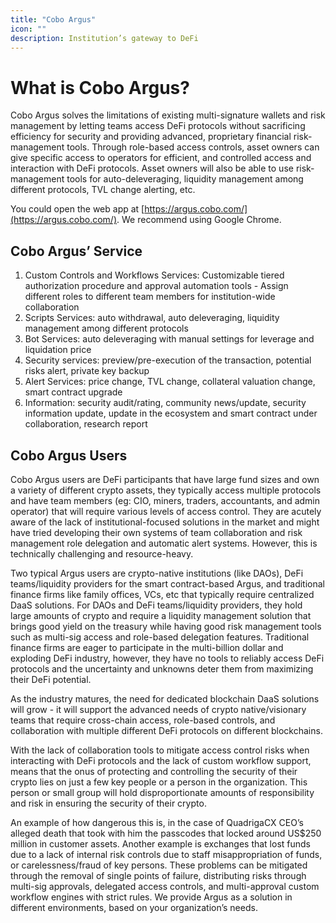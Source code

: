 ```yaml
---
title: "Cobo Argus"
icon: ""
description: Institution’s gateway to DeFi
---
```


# What is Cobo Argus?

Cobo Argus solves the limitations of existing multi-signature wallets and risk management by letting teams access DeFi protocols without sacrificing efficiency for security and providing advanced, proprietary financial risk-management tools. Through role-based access controls, asset owners can give specific access to operators for efficient, and controlled access and interaction with DeFi protocols. Asset owners will also be able to use risk-management tools for auto-deleveraging, liquidity management among different protocols, TVL change alerting, etc.

You could open the web app at [https://argus.cobo.com/](https://argus.cobo.com/). We recommend using Google Chrome.

## Cobo Argus’ Service

1. Custom Controls and Workflows Services: Customizable tiered authorization procedure and approval automation tools - Assign different roles to different team members for institution-wide collaboration
2. Scripts Services: auto withdrawal, auto deleveraging, liquidity management among different protocols
3. Bot Services: auto deleveraging with manual settings for leverage and liquidation price
4. Security services: preview/pre-execution of the transaction, potential risks alert, private key backup
5. Alert Services: price change, TVL change, collateral valuation change, smart contract upgrade
6. Information: security audit/rating, community news/update, security information update, update in the ecosystem and smart contract under collaboration, research report

## Cobo Argus Users

Cobo Argus users are DeFi participants that have large fund sizes and own a variety of different crypto assets, they typically access multiple protocols and have team members (eg: CIO, miners, traders, accountants, and admin operator) that will require various levels of access control. They are acutely aware of the lack of institutional-focused solutions in the market and might have tried developing their own systems of team collaboration and risk management role delegation and automatic alert systems. However, this is technically challenging and resource-heavy.

Two typical Argus users are crypto-native institutions (like DAOs), DeFi teams/liquidity providers for the smart contract-based Argus, and traditional finance firms like family offices, VCs, etc that typically require centralized DaaS solutions. For DAOs and DeFi teams/liquidity providers, they hold large amounts of crypto and require a liquidity management solution that brings good yield on the treasury while having good risk management tools such as multi-sig access and role-based delegation features. Traditional finance firms are eager to participate in the multi-billion dollar and exploding DeFi industry, however, they have no tools to reliably access DeFi protocols and the uncertainty and unknowns deter them from maximizing their DeFi potential.

As the industry matures, the need for dedicated blockchain DaaS solutions will grow - it will support the advanced needs of crypto native/visionary teams that require cross-chain access, role-based controls, and collaboration with multiple different DeFi protocols on different blockchains.

With the lack of collaboration tools to mitigate access control risks when interacting with DeFi protocols and the lack of custom workflow support, means that the onus of protecting and controlling the security of their crypto lies on just a few key people or a person in the organization. This person or small group will hold disproportionate amounts of responsibility and risk in ensuring the security of their crypto.

An example of how dangerous this is, in the case of QuadrigaCX CEO’s alleged death that took with him the passcodes that locked around US$250 million in customer assets. Another example is exchanges that lost funds due to a lack of internal risk controls due to staff misappropriation of funds, or carelessness/fraud of key persons. These problems can be mitigated through the removal of single points of failure, distributing risks through multi-sig approvals, delegated access controls, and multi-approval custom workflow engines with strict rules. We provide Argus as a solution in different environments, based on your organization’s needs.
